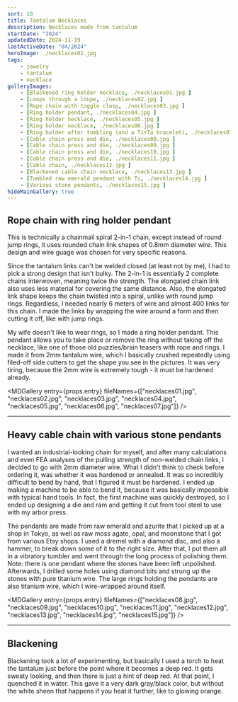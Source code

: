 ```yaml
---
sort: 10
title: Tantalum Necklaces
description: Necklaces made from tantalum
startDate: "2024"
updatedDate: 2024-11-19
lastActiveDate: "04/2024"
heroImage: ./necklaces01.jpg
tags: 
    - jewelry
    - tantalum
    - necklace
galleryImages:
    - [Blackened ring holder necklace, ./necklaces01.jpg ]
    - [Loops through a loupe, ./necklaces02.jpg ]
    - [Rope chain with toggle clasp, ./necklaces03.jpg ]
    - [Ring holder pendant, ./necklaces04.jpg ]
    - [Ring holder necklace, ./necklaces05.jpg ]
    - [Ring holder necklace, ./necklaces06.jpg ]
    - [Ring holder after tumbling (and a Ti+Ta bracelet), ./necklaces07.jpg ]
    - [Cable chain press and die, ./necklaces08.jpg ]
    - [Cable chain press and die, ./necklaces09.jpg ]
    - [Cable chain press and die, ./necklaces10.jpg ]
    - [Cable chain press and die, ./necklaces11.jpg ]
    - [Cable chain, ./necklaces12.jpg ]
    - [Blackened cable chain necklace, ./necklaces13.jpg ]
    - [Tumbled raw emerald pendant with Ti, ./necklaces14.jpg ]
    - [Various stone pendants, ./necklaces15.jpg ]
hideMainGallery: true
---
```


## Rope chain with ring holder pendant
<MDImage entry={props.entry} fileName="necklaces07.jpg" alt="Rope chain with ring holder pendant"/>
This is technically a chainmail spiral 2-in-1 chain, except instead of round jump rings, it uses rounded chain
    link shapes of 0.8mm diameter wire. This design and wire guage was chosen for very specific reasons.

Since the tantalum links can't be welded closed (at least not by me), I had to pick a strong design that isn't
    bulky. The 2-in-1 is essentially 2 complete chains interwoven, meaning twice the strength. The elongated chain
    link also uses less material for covering the same distance. Also, the elongated link shape keeps the chain
    twisted into a spiral, unlike with round jump rings. Regardless, I needed nearly 6 meters of wire and almost 400
    links for this chain. I made the links by wrapping the wire around a form and then cutting it off, like with
    jump rings.

My wife doesn't like to wear rings, so I made a ring holder pendant. This pendant allows you to take place or
    remove the ring without taking off the necklace, like one of those old puzzles/brain teasers with rope and
    rings. I made it from 2mm tantalum wire, which I basically crushed repeatedly using filed-off side cutters to
    get the shape you see in the pictures. It was very tiring, because the 2mm wire is extremely tough - it must be
    hardened already.

<MDGallery entry={props.entry} fileNames={["necklaces01.jpg", "necklaces02.jpg", "necklaces03.jpg", "necklaces04.jpg",
        "necklaces05.jpg", "necklaces06.jpg", "necklaces07.jpg"]} />
***
## Heavy cable chain with various stone pendants
<MDImage entry={props.entry} fileName="necklaces13.jpg" alt="Heavy cable chain with various stone pendants" />
I wanted an industrial-looking chain for myself, and after many calculations and even FEA analyses of the pulling
    strength of non-welded chain links, I decided to go with 2mm diameter wire. What I didn't think to check before
    ordering it, was whether it was hardened or annealed. It was so incredibly difficult to bend by hand, that I
    figured it must be hardened. I ended up making a machine to be able to bend it, because it was basically
    impossible with typical hand tools. In fact, the first machine was quickly destroyed, so I ended up designing a
    die and ram and getting it cut from tool steel to use with my arbor press.
    
The pendants are made from raw emerald and azurite that I picked up at a shop in Tokyo, as well as raw moss
agate, opal, and moonstone that I got from various Etsy shops. I used a dremel with a diamond disc, and also a
hammer, to break down some of it to the right size. After that, I put them all in a vibratory tumbler and went
through the long process of polishing them. Note: there is one pendant where the stones have been left
unpolished.
Afterwards, I drilled some holes using diamond bits and strung up
the stones with pure titanium wire. The large rings holding the pendants are also titanium wire, which I
wire-wrapped around itself.
    
<MDGallery entry={props.entry} fileNames={["necklaces08.jpg", "necklaces09.jpg", "necklaces10.jpg", "necklaces11.jpg",
        "necklaces12.jpg", "necklaces13.jpg", "necklaces14.jpg", "necklaces15.jpg"]} />
***
## Blackening
Blackening took a lot of experimenting, but basically I used a torch to heat the tantalum just before the point
    where it becomes a deep red. It gets sweaty looking, and then there is just a hint of deep red. At that point, I
    quenched it in water. This gave it a very dark gray/black color, but without the white sheen that happens if you
    heat it further, like to glowing orange.